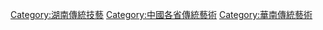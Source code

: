 [[Category:湖南傳統技藝|Category:湖南傳統技藝]]
[[Category:中國各省傳統藝術|Category:中國各省傳統藝術]]
[[Category:華南傳統藝術|Category:華南傳統藝術]]